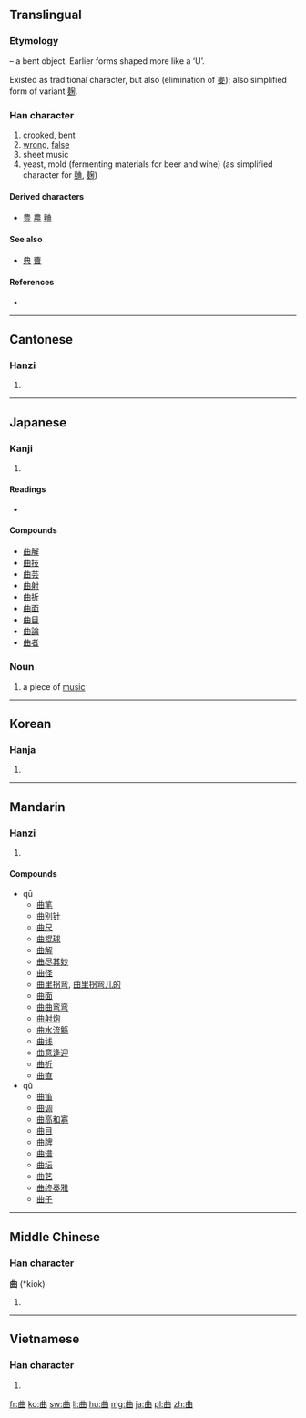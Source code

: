 {{also|麹|麯|典}}
==Translingual==
{{stroke order}}
{{Hani-forms|曲|曲[[麯]][[麹]]}}

===Etymology===
{{liushu|i}} – a bent object. Earlier forms shaped more like a ‘U’.

Existed as traditional character, but also {{Han simp|麯|f=麥|t=&nbsp;}} (elimination of [[麥]]); also simplified form of variant [[麹]].

===Han character===
{{Han char|rn=73|rad=曰|as=02|sn=6|four=5560<sub>0</sub>|canj=廿田 (TW), X廿田 (XTW)}}

# [[crook]]ed, [[bent]]
# [[wrong]], [[false]]
# sheet music
# yeast, mold (fermenting materials for beer and wine) (as simplified character for [[麯]], [[麹]])

====Derived characters====
* [[豊]] [[農]] [[麯]]

====See also====
* [[典]] [[曹]] <!-- Unrelated, but current form similar -->

====References====
* {{Han ref|kx=0502.020|dkj=14280|dj=0873.040|hdz=21484.020|uh=66F2|ud=26354|bh=A6B1|bd=42673}}

----

==Cantonese==

===Hanzi===
{{yue-hanzi|jyut=|y=kuk1}}

# {{defn|lang=yue|sort=曰02}}

----

==Japanese==

===Kanji===
{{ja-kanji|grade=3|rs=曰02}}

# {{defn|lang=ja|sort=曰02}}

====Readings====
* {{ja-readings|on=[[きょく]] (kyoku)|kun=[[まがる]] (magaru), [[まげる]] (mageru), [[くま]] (kuma)}}

====Compounds====
* [[曲解]]
* [[曲技]]
* [[曲芸]]
* [[曲射]]
* [[曲折]]
* [[曲面]]
* [[曲目]]
* [[曲論]]
* [[曲者]]

===Noun===
{{ja-noun|k|hira=きょく|rom=kyoku}}

# a piece of [[music]]

----

==Korean==

===Hanja===
{{ko-hanja|hangeul=곡|eumhun=|rv=gok|mr=kok|y=kok}}

# {{defn|lang=ko|sort=曰02}}

----

==Mandarin==

===Hanzi===
{{cmn-hanzi|pin=[[qū]] ([[qu1]]), [[qǔ]] ([[qu3]])|wg=ch'ü<sup>1</sup>, ch'ü<sup>3</sup>}}

# {{defn|lang=cmn|sort=曰02}}

====Compounds====
* qū
** [[曲笔]]
** [[曲别针]]
** [[曲尺]]
** [[曲棍球]]
** [[曲解]]
** [[曲尽其妙]]
** [[曲径]]
** [[曲里拐弯]], [[曲里拐弯儿的]]
** [[曲面]]
** [[曲曲弯弯]]
** [[曲射炮]]
** [[曲水流觞]]
** [[曲线]]
** [[曲意逢迎]]
** [[曲折]]
** [[曲直]]
* qǔ
** [[曲笛]]
** [[曲调]]
** [[曲高和寡]]
** [[曲目]]
** [[曲牌]]
** [[曲谱]]
** [[曲坛]]
** [[曲艺]]
** [[曲终奏雅]]
** [[曲子]]

----

==Middle Chinese==

===Han character===
'''曲''' (*kiok)<!--note: asterisk indicates that this character appears more than four times in the Tang Dynasty corpus of literature-->

# {{defn|lang=zhx-mid|sort=曰02}}

----

==Vietnamese==

===Han character===
{{vi-hantu|khúc|rs=曰02}}

# {{defn|lang=vi|sort=曰02}}

[[fr:曲]]
[[ko:曲]]
[[sw:曲]]
[[li:曲]]
[[hu:曲]]
[[mg:曲]]
[[ja:曲]]
[[pl:曲]]
[[zh:曲]]